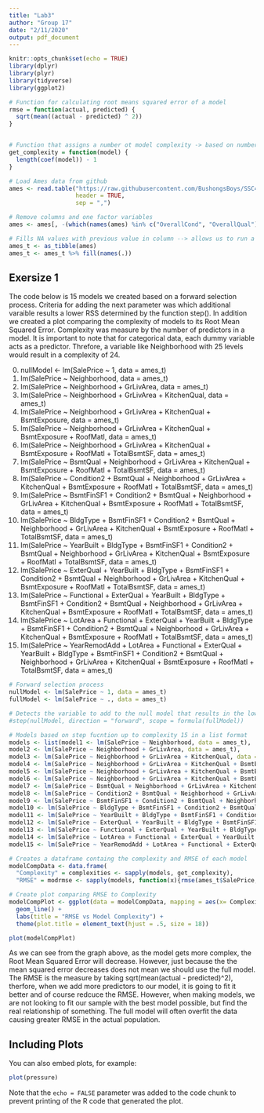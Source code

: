 ```yaml
---
title: "Lab3"
author: "Group 17"
date: "2/11/2020"
output: pdf_document
---
```


```r
knitr::opts_chunk$set(echo = TRUE)
library(dplyr)
library(plyr)
library(tidyverse)
library(ggplot2)

# Function for calculating root means squared error of a model
rmse = function(actual, predicted) {
  sqrt(mean((actual - predicted) ^ 2))
}


# Function that assigns a number ot model complexity -> based on number of predictors in the model
get_complexity = function(model) {
  length(coef(model)) - 1
}

# Load Ames data from github
ames <- read.table("https://raw.githubusercontent.com/BushongsBoys/SSC442/master/Lab%203/ames1.csv",
                   header = TRUE,
                   sep = ",")

# Remove columns and one factor variables
ames <- ames[, -(which(names(ames) %in% c("OverallCond", "OverallQual")))]

# Fills NA values with previous value in column --> allows us to run a fullModel
ames_t <- as_tibble(ames)
ames_t <- ames_t %>% fill(names(.))

```

## Exersize 1 

The code below is 15 models we created based on a forward selection process. Criteria for adding the next parameter was which additional varaible results a lower RSS determined by the function step(). In addition we created a plot comparing the complexity of models to its Root Mean Squared Error. Complexity was measure by the number of predictors in a model. It is important to note that for categorical data, each dummy variable acts as a predictor. Threfore, a variable like Neighborhood with 25 levels would result in a complexity of 24. 

0.  nullModel <- lm(SalePrice ~ 1, data = ames_t)
1.  lm(SalePrice ~ Neighborhood, data = ames_t)
2.  lm(SalePrice ~ Neighborhood + GrLivArea, data = ames_t)
3.  lm(SalePrice ~ Neighborhood + GrLivArea + KitchenQual, data = ames_t)
4.  lm(SalePrice ~ Neighborhood + GrLivArea + KitchenQual + BsmtExposure, data = ames_t)
5.  lm(SalePrice ~ Neighborhood + GrLivArea + KitchenQual + BsmtExposure + RoofMatl, data = ames_t)
6.  lm(SalePrice ~ Neighborhood + GrLivArea + KitchenQual + BsmtExposure + RoofMatl + TotalBsmtSF, 
       data = ames_t)
7.  lm(SalePrice ~ BsmtQual + Neighborhood + GrLivArea + KitchenQual + BsmtExposure + RoofMatl + TotalBsmtSF,          data = ames_t)
8.  lm(SalePrice ~ Condition2 + BsmtQual + Neighborhood + GrLivArea + KitchenQual + BsmtExposure + RoofMatl +         TotalBsmtSF, data = ames_t)
9.  lm(SalePrice ~ BsmtFinSF1 + Condition2 + BsmtQual + Neighborhood + GrLivArea + KitchenQual + BsmtExposure +        RoofMatl + TotalBsmtSF, data = ames_t)
10. lm(SalePrice ~ BldgType + BsmtFinSF1 + Condition2 + BsmtQual + Neighborhood + GrLivArea + KitchenQual +           BsmtExposure + RoofMatl + TotalBsmtSF, data = ames_t)
11. lm(SalePrice ~ YearBuilt + BldgType + BsmtFinSF1 + Condition2 + BsmtQual + Neighborhood + GrLivArea +             KitchenQual + BsmtExposure + RoofMatl + TotalBsmtSF, data = ames_t)
12. lm(SalePrice ~ ExterQual + YearBuilt + BldgType + BsmtFinSF1 + Condition2 + BsmtQual + Neighborhood +             GrLivArea + KitchenQual + BsmtExposure + RoofMatl + TotalBsmtSF, data = ames_t)
13. lm(SalePrice ~ Functional + ExterQual + YearBuilt + BldgType + BsmtFinSF1 + Condition2 + BsmtQual +               Neighborhood + GrLivArea + KitchenQual + BsmtExposure + RoofMatl + TotalBsmtSF, data = ames_t)
14. lm(SalePrice ~ LotArea + Functional + ExterQual + YearBuilt + BldgType + BsmtFinSF1 + Condition2 +                BsmtQual + Neighborhood + GrLivArea + KitchenQual + BsmtExposure + RoofMatl + TotalBsmtSF,
        data = ames_t)
15. lm(SalePrice ~ YearRemodAdd + LotArea + Functional + ExterQual + YearBuilt + BldgType + BsmtFinSF1 +             Condition2 + BsmtQual + Neighborhood + GrLivArea + KitchenQual + BsmtExposure + RoofMatl + TotalBsmtSF,
       data = ames_t)


```r
# Forward selection process 
nullModel <- lm(SalePrice ~ 1, data = ames_t)
fullModel <- lm(SalePrice ~ ., data = ames_t)

# Detects the variable to add to the null model that results in the lowest RSS 
#step(nullModel, direction = "forward", scope = formula(fullModel))

# Models based on step fucntion up to complexity 15 in a list format 
models <- list(model1 <- lm(SalePrice ~ Neighborhood, data = ames_t),
model2 <- lm(SalePrice ~ Neighborhood + GrLivArea, data = ames_t),
model3 <- lm(SalePrice ~ Neighborhood + GrLivArea + KitchenQual, data = ames_t),
model4 <- lm(SalePrice ~ Neighborhood + GrLivArea + KitchenQual + BsmtExposure, data = ames_t),
model5 <- lm(SalePrice ~ Neighborhood + GrLivArea + KitchenQual + BsmtExposure + RoofMatl, data = ames_t),
model6 <- lm(SalePrice ~ Neighborhood + GrLivArea + KitchenQual + BsmtExposure + RoofMatl + TotalBsmtSF, data = ames_t),
model7 <- lm(SalePrice ~ BsmtQual + Neighborhood + GrLivArea + KitchenQual + BsmtExposure + RoofMatl + TotalBsmtSF, data = ames_t),
model8 <- lm(SalePrice ~ Condition2 + BsmtQual + Neighborhood + GrLivArea + KitchenQual + BsmtExposure + RoofMatl + TotalBsmtSF, data = ames_t),
model9 <- lm(SalePrice ~ BsmtFinSF1 + Condition2 + BsmtQual + Neighborhood + GrLivArea + KitchenQual + BsmtExposure + RoofMatl + TotalBsmtSF, data = ames_t),
model10 <- lm(SalePrice ~ BldgType + BsmtFinSF1 + Condition2 + BsmtQual + Neighborhood + GrLivArea + KitchenQual + BsmtExposure + RoofMatl + TotalBsmtSF, data = ames_t),
model11 <- lm(SalePrice ~ YearBuilt + BldgType + BsmtFinSF1 + Condition2 + BsmtQual + Neighborhood + GrLivArea + KitchenQual + BsmtExposure + RoofMatl + TotalBsmtSF, data = ames_t),
model12 <- lm(SalePrice ~ ExterQual + YearBuilt + BldgType + BsmtFinSF1 + Condition2 + BsmtQual + Neighborhood + GrLivArea + KitchenQual + BsmtExposure + RoofMatl + TotalBsmtSF, data = ames_t),
model13 <- lm(SalePrice ~ Functional + ExterQual + YearBuilt + BldgType + BsmtFinSF1 + Condition2 + BsmtQual + Neighborhood + GrLivArea + KitchenQual + BsmtExposure + RoofMatl + TotalBsmtSF, data = ames_t),
model14 <- lm(SalePrice ~ LotArea + Functional + ExterQual + YearBuilt + BldgType + BsmtFinSF1 + Condition2 + BsmtQual + Neighborhood + GrLivArea + KitchenQual + BsmtExposure + RoofMatl + TotalBsmtSF, data = ames_t),
model15 <- lm(SalePrice ~ YearRemodAdd + LotArea + Functional + ExterQual + YearBuilt + BldgType + BsmtFinSF1 + Condition2 + BsmtQual + Neighborhood + GrLivArea + KitchenQual + BsmtExposure + RoofMatl + TotalBsmtSF, data = ames_t))

# Creates a dataframe containg the complexity and RMSE of each model
modelCompData <- data.frame(
  "Complexity" = complexities <- sapply(models, get_complexity),
  "RMSE" = modrmse <- sapply(models, function(x){rmse(ames_t$SalePrice, predict(x, ames_t))}))

# Create plot comparing RMSE to Complexity
modelCompPlot <- ggplot(data = modelCompData, mapping = aes(x= Complexity, y = RMSE)) + 
  geom_line() + 
  labs(title = "RMSE vs Model Complexity") + 
  theme(plot.title = element_text(hjust = .5, size = 18)) 

plot(modelCompPlot)
```


As we can see from the graph above, as the model gets more complex, the Root Mean Squared Error will decrease. However, just because the the mean squared error decreases does not mean we should use the full model. The RMSE is the measure by taking sqrt(mean(actual - predicted)^2), therfore, when we add more predictors to our model, it is going to fit it better and of course redcuce the RMSE. However, when making models, we are not looking to fit our sample with the best model possible, but find the real relationship of something. The full model will often overfit the data causing greater RMSE in the actual population. 


## Including Plots

You can also embed plots, for example:

```r
plot(pressure)
```

Note that the `echo = FALSE` parameter was added to the code chunk to prevent printing of the R code that generated the plot.
